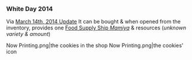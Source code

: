 ===White Day 2014===
Via [[Game Updates/2014/March 14th|March 14th, 2014 Update]]
It can be bought & when opened from the inventory, provides one [[Morale/Fatigue#Morale modifiers|Food Supply Ship ''Mamiya'']] & resources (''unknown variety & amount'')

<gallery>
Now Printing.png|the cookies in the shop
Now Printing.png|the cookies' icon
</gallery>

{{Seasonal}}